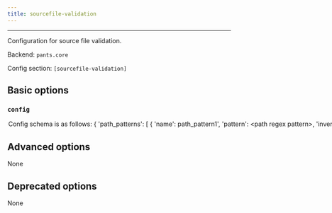 ```yaml
---
title: sourcefile-validation
---
```



---

Configuration for source file validation.

Backend: <span className="color--primary">`pants.core`</span>

Config section: <span className="color--primary">`[sourcefile-validation]`</span>

<span className={styles.options}>

## Basic options

### `config`

<Option
  cli_repr={`--sourcefile-validation-config="{'key1': val1, 'key2': val2, ...}"`}
  env_repr='PANTS_SOURCEFILE_VALIDATION_CONFIG'
  default_repr={`{}`}
>


Config schema is as follows:

&#123;
  &#x27;path_patterns&#x27;: [
```
{
  'name': path_pattern1',
  'pattern': <path regex pattern>,
  'inverted': True|False (defaults to False),
  'content_encoding': <encoding> (defaults to utf8)
},
...
```

  ],
  &#x27;content_patterns&#x27;: [
```
{
  'name': 'content_pattern1',
  'pattern': <content regex pattern>,
  'inverted': True|False (defaults to False)
}
...
```

  ],
  &#x27;required_matches&#x27;: &#123;
```
'path_pattern1': [content_pattern1, content_pattern2],
'path_pattern2': [content_pattern1, content_pattern3],
...
```

  }
&#125;

Meaning: if a file matches some path pattern, its content must match all
the corresponding content patterns.

</Option>

## Advanced options

None

## Deprecated options

None

</span>